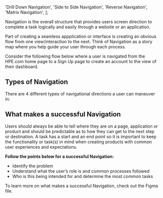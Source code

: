 
  'Drill Down Navigation',
  'Side to Side Navigation',
  'Reverse Navigation',
  'Matrix Navigation',
];

Navigation is the overall structure that provides users screen direction to complete a task logically and easily through a website or an application. 

Part of creating a seamless appplication or interface is creating an obvious flow from one view/interaction to the next. Think of Navigation as a story map where you help guide your user through each process. 

Consider the following flow below where a user is navigated from the HPE.com home page to a Sign Up page to create an account to the view of their dashboard. 

## Types of  Navigation

There are 4 different types of navigational directions a user can maneuver in:

<CardGrid cards={navCards} />

## What makes a successful Navigation

Users should always be able to tell where they are on a page, application or product and should be predictable as to how they can get to the next step or destination. A task has a start and an end point so it is important to keep the functionality or task(s) in mind when creating products with common user experiences and expectations.

**Follow the points below for a successful Navigation:**
- Identify the problem
- Understand what the user’s role is and common processes followed
- Who is this being intended for and determine the most common tasks

To learn more on what makes a successful Navigation, check out the Figma file.